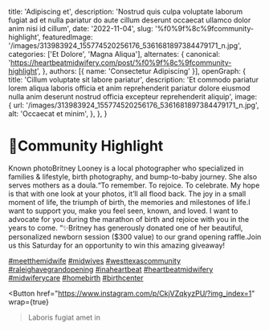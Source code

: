   title: 'Adipiscing et',
  description: 'Nostrud quis culpa voluptate laborum fugiat ad et nulla pariatur do aute cillum deserunt occaecat ullamco dolor anim nisi id cillum',
  date: '2022-11-04',
  slug: '%f0%9f%8c%9fcommunity-highlight',
  featuredImage: '/images/313983924_155774520256176_5361681897384479171_n.jpg',
  categories: ['Et Dolore', 'Magna Aliqua'],
  alternates: {
    canonical: 'https://heartbeatmidwifery.com/post/%f0%9f%8c%9fcommunity-highlight',
  },
  authors: [{ name: 'Consectetur Adipiscing' }],
  openGraph: {
    title: 'Cillum voluptate sit labore pariatur',
    description: 'Et commodo pariatur lorem aliqua laboris officia et anim reprehenderit pariatur dolore eiusmod nulla anim deserunt nostrud officia excepteur reprehenderit aliquip',
    image: {
      url: '/images/313983924_155774520256176_5361681897384479171_n.jpg',
      alt: 'Occaecat et minim',
    },
  },
}


# 🌟Community Highlight

<Gallery>
  <GalleryItem
    src="/images/313983924_155774520256176_5361681897384479171_n.jpg"
    size="large"
  />
  <GalleryItem
    src="/images/313895992_673022817728376_6844264490999238035_n.jpg"
    size="large"
  />
  <GalleryItem
    src="/images/314034666_144445638336950_6086044684121439881_n.jpg"
    size="large"
  />
</Gallery>

Known photoBritney Looney is a local photographer who specialized in families & lifestyle, birth photography, and bump-to-baby journey. She also serves mothers as a doula.“To remember. To rejoice. To celebrate. My hope is that with one look at your photos, it’ll all flood back. The joy in a small moment of life, the triumph of birth, the memories and milestones of life.I want to support you, make you feel seen, known, and loved. I want to advocate for you during the marathon of birth and rejoice with you in the years to come.&nbsp;“✨Britney has generously donated one of her beautiful, personalized newborn session ($300 value) to our grand opening raffle.Join us this Saturday for an opportunity to win this amazing giveaway!

[#meetthemidwife](https://www.instagram.com/explore/tags/meetthemidwife/) [#midwives](https://www.instagram.com/explore/tags/midwives/) [#westtexascommunity](https://www.instagram.com/explore/tags/westtexascommunity/) [#raleighavegrandopening](https://www.instagram.com/explore/tags/raleighavegrandopening/) [#inaheartbeat](https://www.instagram.com/explore/tags/inaheartbeat/) [#heartbeatmidwifery](https://www.instagram.com/explore/tags/heartbeatmidwifery/) [#midwiferycare](https://www.instagram.com/explore/tags/midwiferycare/) [#homebirth](https://www.instagram.com/explore/tags/homebirth/) [#birthcenter](https://www.instagram.com/explore/tags/birthcenter/)

<Button
  href="https://www.instagram.com/p/CkjVZqkyzPU/?img_index=1"
  wrap={true}
>Laboris fugiat amet in</Button>
